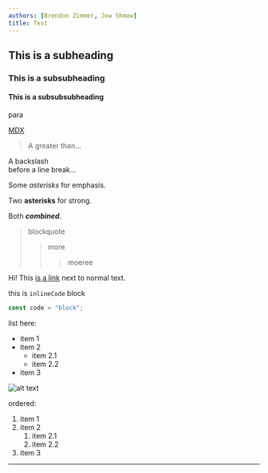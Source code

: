 ```yaml
---
authors: [Brendon Zimmer, Jow Shmow]
title: Test
---
```


## This is a subheading

### This is a subsubheading

#### This is a subsubsubheading

para

[MDX](https://mdxjs.com "title")

> A greater than…

A backslash\
before a line break…

Some _asterisks_ for emphasis.

Two **asterisks** for strong.

Both _**combined**_.

> blockquote
>
> > more
> >
> > > moeree

<Divider text="divider" as="h2" />

Hi! This [is a link](https://google.com) next to normal text.

this is `inlineCode` block

```js
const code = "block";
```

list here:

- item 1
- item 2
  - item 2.1
  - item 2.2
- item 3

![alt text](/1.png "testing")

ordered:

1. item 1
2. item 2
   1. item 2.1
   1. item 2.2
3. item 3

---
